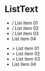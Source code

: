 
<Meta title="Mock/ListText" />

# ListText

<Preview>
  <ul className="inline-flex flex-wrap">
    <li className="relative pr-em">
      <span className="absolute top-0" style={{ right: '0.25em' }}>
        /
      </span>
      List item 01
    </li>
    <li className="relative pr-em">
      <span className="absolute top-0" style={{ right: '0.25em' }}>
        /
      </span>
      List item 02
    </li>
    <li className="relative pr-em">
      <span className="absolute top-0" style={{ right: '0.25em' }}>
        /
      </span>
      List item 03
    </li>
    <li>List item 04</li>
  </ul>
</Preview>

<Preview>
  <ul className="inline-flex flex-wrap">
    <li className="relative pr-em">
      <span className="absolute top-0" style={{ right: '0.25em' }}>
        >
      </span>
      List item 01
    </li>
    <li className="relative pr-em">
      <span className="absolute top-0" style={{ right: '0.25em' }}>
        >
      </span>
      List item 02
    </li>
    <li className="relative pr-em">
      <span className="absolute top-0" style={{ right: '0.25em' }}>
        >
      </span>
      List item 03
    </li>
    <li>List item 04</li>
  </ul>
</Preview>
